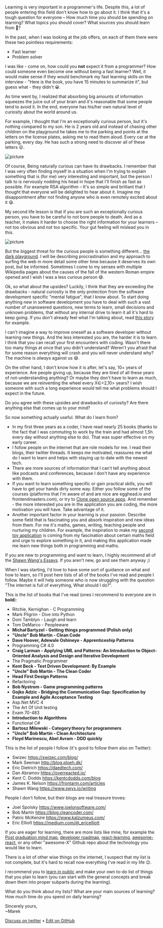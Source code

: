 
Learning is very important in a programmer's life. Despite this, a lot of people entering this field don't know how to go about it. I think that it's a tough question for everyone – How much time you should be spending on learning? What topics you should cover? What sources you should learn from 🤔?

In the past, when I was looking at the job offers, on each of them there were these two pointless requirements:

- Fast learner
- Problem solver

I was like - come on, how could you **not** expect it from a programmer? How could someone even become one without being a fast learner? Well, it would make sense if they would benchmark my fast learning skills on the interview - "Here is the book, you have 15 minutes to summarize it", but guess what - they didn't 😀.

As time went by, I realized that absorbing big amounts of information squeezes the juice out of your brain and it's reasonable that some people tend to avoid it. In the end, everyone has his/her own natural level of curiosity about the world around us.

For example, I thought that I'm an exceptionally curious person, but it's nothing compared to my son. He is 2 years old and instead of chasing other children on the playground he takes me to the parking and points at the letters on the license plates, asking me to read them aloud. Every car at the parking, every day. He has such a strong need to discover all of these letters 😮.

<img src={image} alt="picture" />

Of course, Being naturally curious can have its drawbacks. I remember that I was very often finding myself in a situation when I'm trying to explain something that is (for me) very interesting and important, but the person I talk to is nervously nodding his head in hope that I'll finish as fast as possible. For example RSA algorithm – It's so simple and brilliant that I thought that everyone will be delighted to hear about it. Imagine my disappointment after not finding anyone who is even remotely excited about it 😪.

My second life lesson is that if you are such an exceptionally curious person, you have to be careful to not bore people to death. And as a teacher, it makes it harder to choose the right information for your learners – not too obvious and not too specific. Your gut feeling will mislead you in this.

<img src={gif} alt="picture" />

But the biggest threat for the curious people is something different... [the dark playground](https://waitbutwhy.com/2013/11/how-to-beat-procrastination.html). I will be describing procrastination and my approach to surfing the web in more detail some other time because it deserves its own post, but be informed. Sometimes I come to my senses with multiple Wikipedia pages about the causes of the fall of the western Roman empire opened and I wish I was a less curious person 😅.

Ok, so what about the upsides? Luckily, I think that they are exceeding the drawbacks - natural curiosity is the only protection from the software development specific "mental fatigue", that I know about. To start doing anything new in software development you have to deal with such a vast number of unanswered questions, new terms to learn, small decisions and unknown problems, that without any internal drive to learn it all it's hard to keep going. If you don't already feel what I'm talking about, read [this story](https://swizec.com/blog/learning-a-new-field-is-super-hard-i-get-it-now-%f0%9f%98%85/swizec/8974) for example.

I can't imagine a way to improve oneself as a software developer without learning new things. And the less interested you are, the harder it is to learn. I think that you can recall your first encounters with coding. Wasn't there too many things at once that you didn't understand? Weren't you afraid that for some reason everything will crash and you will never understand why? The machine is _always_ against us 😅.

On the other hand, I don't know how it is after, let's say, 10+ years of experience. Are people giving up, because they are tired of all these years of not-understanding anything? Or maybe they don't have to learn as much, because we are reinventing the wheel every X∈<2,10> years? I wish someone with such a long experience would tell me what problems should I expect in the future.

Do you agree with these upsides and drawbacks of curiosity? Are there anything else that comes up to your mind?

So now something actually useful. What do I learn from?

- In my first three years as a coder, I have read nearly 25 books (thanks to the fact that I was commuting to work by the train and had almost 1,5h every day without anything else to do). That was super effective on my early career.
- I follow people on the internet that are role models for me. I read their blogs, their twitter threads. It keeps me motivated, reassures me what do I want to learn and helps with staying up to date with the newest tech.
- There are more sources of information that I can't tell anything about like podcasts and conferences,
  because I don't have any experience with them.
- If you want to learn something specific or gain practical skills, you will have to get your hands dirty some way. Either you follow some of the courses (platforms that I'm aware of and are nice are egghead.io and frontendmasters.com), or try to [Clone open source apps](https://www.swyx.io/writing/clone-open-source-apps/). And remember - the more interested you are in the application you are coding, the more motivation you will have. Take advantage of it.
- Another important factor in your learning is your passion. Describe some field that is fascinating you and absorb inspiration and new ideas from them. For me it's maths, games, writing, teaching people and nurturing my children. For example, the inspiration to make my [second toy application](https://open-fraksl.surge.sh/) is coming from my fascination about certain maths field and urge to explore something in it, and making this application made me learn new things both in programming and maths.

If you are new to programming and want to learn, I highly recommend all of the [Shawn Wang's Essays](https://www.swyx.io/writing). If you aren't new, go and see them anyway ;)

When I was starting, I'd love to have some sort of guidance on what and how to learn, so I'll post here lists of all of the books I've read and people I follow. Maybe it will help someone who is now struggling with the question "The internet is full of everything, What should I do?".

This is the list of books that I've read (ones I recommend to everyone are in **bold**):

- Ritchie, Kernighan - C Programming
- Mark Pilgrim - Dive into Python
- Doni Tamblyn - Laugh and learn
- Tom DeMarco - Peopleware
- **Michał Bartyzel - Getting things programmed (Polish only)**
- **"Uncle" Bob Martin - Clean Code**
- **Dave Hoover, Adewale Oshineye - Apprenticeship Patterns**
- Programming C# 4.0
- **Craig Larman - Applying UML and Patterns: An Introduction to Object-Oriented Analysis and Design and Iterative Development**
- The Pragmatic Programmer
- **Kent Beck - Test Driven Development: By Example**
- **"Uncle" Bob Martin - The Clean Coder**
- **Head First Design Patterns**
- Refactoring
- **Bob Nystrom - Game programming patterns**
- **Gojko Adzic - Bridging the Communication Gap: Specification by Example and Agile Acceptance Testing**
- Asp.Net MVC 4
- The Art Of Unit testing
- Exam 70-483
- **Introduction to Algorithms**
- Functional C#
- **Bartosz Milewski - Category theory for programmers**
- **"Uncle" Bob Martin - Clean Architecture**
- **Floyd Marinescu, Abel Avram - DDD quickly**

This is the list of people I follow (it's good to follow them also on Twitter):

- Swizec https://swizec.com/blog/
- Mark Seeman http://blog.ploeh.dk/
- Eric Dietrich https://daedtech.com/
- Dan Abramov https://overreacted.io/
- Kent C. Dodds https://kentcdodds.com/blog
- James K. Nelson https://frontarm.com/articles
- Shawn Wang https://www.swyx.io/writing

People I don't follow, but their blogs are real treasure troves:

- Joel Spolsky https://www.joelonsoftware.com/
- Bob Martin https://blog.cleancoder.com/
- Patric McKenzie https://www.kalzumeus.com/
- Eric Elliott https://medium.com/@_ericelliott

If you are eager for learning, there are more lists like mine, for example the [Post graduation mind map](https://www.swyx.io/writing/post-graduation/), [developer roadmap](https://github.com/kamranahmedse/developer-roadmap), [react-learning](https://github.com/ericdouglas/react-learning), [awesome-react](https://github.com/enaqx/awesome-react), or any other "awesome-X" Github repo about the technology you would like to learn.

There is a lot of other wise things on the internet, I suspect that my list is not complete, but it's hard to recall now everything I've read in my life 😉.

I recommend you to [learn in public](https://www.swyx.io/writing/learn-in-public/) and make your own to-do list of things that you plan to learn (you can start with the general concepts and break down them into proper subparts during the learning).

What do you think about my lists? What are your main sources of learning? How much time do you spend on daily learning?

Sincerely yours,<br />
~Marek

[Discuss on twitter](https://twitter.com/marek_us/status/1112610837775163392) • [Edit on GitHub](https://github.com/mcalus3/create-react-blog/blob/master/src/routes/posts/2019-04-01-about-learning/document-English.mdx)

